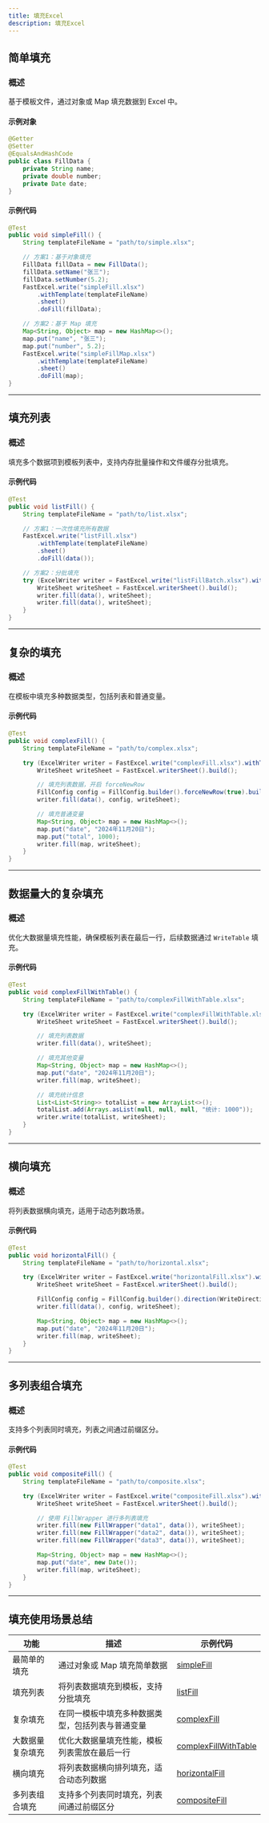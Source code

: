 ```yaml
---
title: 填充Excel
description: 填充Excel
---
```


## **简单填充**

### 概述
基于模板文件，通过对象或 Map 填充数据到 Excel 中。

#### 示例对象
```java
@Getter
@Setter
@EqualsAndHashCode
public class FillData {
    private String name;
    private double number;
    private Date date;
}
```

#### 示例代码
```java
@Test
public void simpleFill() {
    String templateFileName = "path/to/simple.xlsx";

    // 方案1：基于对象填充
    FillData fillData = new FillData();
    fillData.setName("张三");
    fillData.setNumber(5.2);
    FastExcel.write("simpleFill.xlsx")
        .withTemplate(templateFileName)
        .sheet()
        .doFill(fillData);

    // 方案2：基于 Map 填充
    Map<String, Object> map = new HashMap<>();
    map.put("name", "张三");
    map.put("number", 5.2);
    FastExcel.write("simpleFillMap.xlsx")
        .withTemplate(templateFileName)
        .sheet()
        .doFill(map);
}
```

---

## **填充列表**

### 概述
填充多个数据项到模板列表中，支持内存批量操作和文件缓存分批填充。

#### 示例代码
```java
@Test
public void listFill() {
    String templateFileName = "path/to/list.xlsx";

    // 方案1：一次性填充所有数据
    FastExcel.write("listFill.xlsx")
        .withTemplate(templateFileName)
        .sheet()
        .doFill(data());

    // 方案2：分批填充
    try (ExcelWriter writer = FastExcel.write("listFillBatch.xlsx").withTemplate(templateFileName).build()) {
        WriteSheet writeSheet = FastExcel.writerSheet().build();
        writer.fill(data(), writeSheet);
        writer.fill(data(), writeSheet);
    }
}
```

---

## **复杂的填充**

### 概述
在模板中填充多种数据类型，包括列表和普通变量。

#### 示例代码
```java
@Test
public void complexFill() {
    String templateFileName = "path/to/complex.xlsx";

    try (ExcelWriter writer = FastExcel.write("complexFill.xlsx").withTemplate(templateFileName).build()) {
        WriteSheet writeSheet = FastExcel.writerSheet().build();

        // 填充列表数据，开启 forceNewRow
        FillConfig config = FillConfig.builder().forceNewRow(true).build();
        writer.fill(data(), config, writeSheet);

        // 填充普通变量
        Map<String, Object> map = new HashMap<>();
        map.put("date", "2024年11月20日");
        map.put("total", 1000);
        writer.fill(map, writeSheet);
    }
}
```

---

## **数据量大的复杂填充**

### 概述
优化大数据量填充性能，确保模板列表在最后一行，后续数据通过 `WriteTable` 填充。

#### 示例代码
```java
@Test
public void complexFillWithTable() {
    String templateFileName = "path/to/complexFillWithTable.xlsx";

    try (ExcelWriter writer = FastExcel.write("complexFillWithTable.xlsx").withTemplate(templateFileName).build()) {
        WriteSheet writeSheet = FastExcel.writerSheet().build();

        // 填充列表数据
        writer.fill(data(), writeSheet);

        // 填充其他变量
        Map<String, Object> map = new HashMap<>();
        map.put("date", "2024年11月20日");
        writer.fill(map, writeSheet);

        // 填充统计信息
        List<List<String>> totalList = new ArrayList<>();
        totalList.add(Arrays.asList(null, null, null, "统计: 1000"));
        writer.write(totalList, writeSheet);
    }
}
```

---

## **横向填充**

### 概述
将列表数据横向填充，适用于动态列数场景。

#### 示例代码
```java
@Test
public void horizontalFill() {
    String templateFileName = "path/to/horizontal.xlsx";

    try (ExcelWriter writer = FastExcel.write("horizontalFill.xlsx").withTemplate(templateFileName).build()) {
        WriteSheet writeSheet = FastExcel.writerSheet().build();

        FillConfig config = FillConfig.builder().direction(WriteDirectionEnum.HORIZONTAL).build();
        writer.fill(data(), config, writeSheet);

        Map<String, Object> map = new HashMap<>();
        map.put("date", "2024年11月20日");
        writer.fill(map, writeSheet);
    }
}
```

---

## **多列表组合填充**

### 概述
支持多个列表同时填充，列表之间通过前缀区分。

#### 示例代码
```java
@Test
public void compositeFill() {
    String templateFileName = "path/to/composite.xlsx";

    try (ExcelWriter writer = FastExcel.write("compositeFill.xlsx").withTemplate(templateFileName).build()) {
        WriteSheet writeSheet = FastExcel.writerSheet().build();

        // 使用 FillWrapper 进行多列表填充
        writer.fill(new FillWrapper("data1", data()), writeSheet);
        writer.fill(new FillWrapper("data2", data()), writeSheet);
        writer.fill(new FillWrapper("data3", data()), writeSheet);

        Map<String, Object> map = new HashMap<>();
        map.put("date", new Date());
        writer.fill(map, writeSheet);
    }
}
```

---

## **填充使用场景总结**

| 功能               | 描述                                                                                      | 示例代码              |
|--------------------|-------------------------------------------------------------------------------------------|-----------------------|
| 最简单的填充        | 通过对象或 Map 填充简单数据                                                              | [simpleFill](#1)      |
| 填充列表           | 将列表数据填充到模板，支持分批填充                                                        | [listFill](#2)        |
| 复杂填充            | 在同一模板中填充多种数据类型，包括列表与普通变量                                           | [complexFill](#3)     |
| 大数据量复杂填充    | 优化大数据量填充性能，模板列表需放在最后一行                                               | [complexFillWithTable](#4) |
| 横向填充            | 将列表数据横向排列填充，适合动态列数据                                                    | [horizontalFill](#5)  |
| 多列表组合填充      | 支持多个列表同时填充，列表间通过前缀区分                                                   | [compositeFill](#6)   |

